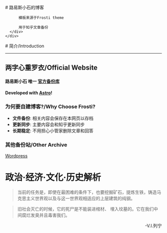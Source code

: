 
<BaseLayout title="Home">
  <BaseCard title="Home">
    <div class="flex">
      <div class="p-6">
          # 路易斯小石的博客

          模板来源于Frosti theme

          用于知乎文章备份
      </div>
    </div>

  </BaseCard>

  <BaseCard title="Home" image="/index.png">
# 简介/Introduction

---

## 两字心重罗衣/Official Website

#### 路易斯小石 唯一 [官方备份库](https://www.zhihu.com/people/ai-xin-jue-luo-xiaoxi)

**Developed with [Astro](https://astro.build/)!**

### 为何要自建博客?/Why Choose Frosti?

- **文件备份**: 相关内容会保存在本网页以存档
- **更新同步**: 主要内容会和知乎更新同步
- **长期稳定**: 不用担心小管家删除文章和回答

### 其他备份站/Other Archive

[Wordpress](https://louishi9.wordpress.com/)

  </BaseCard>
  <BaseCard title="Home" image="/topic.jpg">

# 政治·经济·文化·历史解析

>当前的任务是，即使在最困难的条件下，也要挖掘矿石，提炼生铁，铸造马克思主义世界观以及与这一世界观相适应的上层建筑的纯钢。

>旧社会灭亡的时候，它的死尸是不能装进棺材、 埋入坟墓的。它在我们中间腐烂发臭并且毒害我们。

<p align="right">-V.I.列宁 </p>

  </BaseCard>
</BaseLayout>
